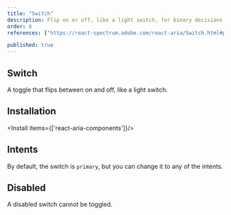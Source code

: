```yaml
---
title: "Switch"
description: Flip on or off, like a light switch, for binary decisions that need a simple tap to toggle states.
order: 6
references: ["https://react-spectrum.adobe.com/react-aria/Switch.html#props"]

published: true
---
```


## Switch
A toggle that flips between on and off, like a light switch.
<How toUse="forms/switch-demo" />

## Installation

<Install items={['react-aria-components']}/>

<SourceCode toShow='switch'/>

## Intents
By default, the switch is `primary`, but you can change it to any of the intents.

<How toUse="forms/switch-variant-demo"/>

## Disabled
A disabled switch cannot be toggled.
<How toUse="forms/switch-disabled-demo" disabled />
